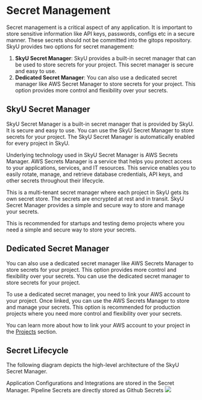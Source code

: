 
# Secret Management

Secret management is a critical aspect of any application. It is important to store sensitive information like API keys, passwords, configs etc in a secure manner. These secrets should not be committed into the gitops repository. SkyU provides two options for secret management:

1. **SkyU Secret Manager**: SkyU provides a built-in secret manager that can be used to store secrets for your project. This secret manager is secure and easy to use.
2. **Dedicated Secret Manager**: You can also use a dedicated secret manager like AWS Secret Manager to store secrets for your project. This option provides more control and flexibility over your secrets.


## SkyU Secret Manager

SkyU Secret Manager is a built-in secret manager that is provided by SkyU. It is secure and easy to use. You can use the SkyU Secret Manager to store secrets for your project. The SkyU Secret Manager is automatically enabled for every project in SkyU.

Underlying technology used in SkyU Secret Manager is AWS Secrets Manager. AWS Secrets Manager is a service that helps you protect access to your applications, services, and IT resources. This service enables you to easily rotate, manage, and retrieve database credentials, API keys, and other secrets throughout their lifecycle.

This is a multi-tenant secret manager where each project in SkyU gets its own secret store. The secrets are encrypted at rest and in transit. SkyU Secret Manager provides a simple and secure way to store and manage your secrets.

This is recommended for startups and testing demo projects where you need a simple and secure way to store your secrets.


## Dedicated Secret Manager

You can also use a dedicated secret manager like AWS Secrets Manager to store secrets for your project. This option provides more control and flexibility over your secrets. You can use the dedicated secret manager to store secrets for your project.

To use a dedicated secret manager, you need to link your AWS account to your project. Once linked, you can use the AWS Secrets Manager to store and manage your secrets. This option is recommended for production projects where you need more control and flexibility over your secrets.

You can learn more about how to link your AWS account to your project in the [Projects](/projects/project-create) section.


## Secret Lifecycle

The following diagram depicts the high-level architecture of the SkyU Secret Manager.

<Callout type="info">
Application Configurations and Integrations are stored in the Secret Manager. Pipeline Secrets are directly stored as Github Secrets
</Callout>

<Image src="/assets/images/concepts/secret-arch.png"   width={1000} height={500}  />


